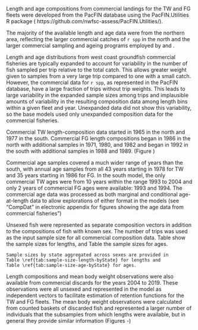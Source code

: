 <!-- Commercial length- and age-frequency data -->

Length and age compositions from commercial landings 
for the TW and FG fleets were developed 
from the PacFIN database using the PacFIN.Utilities R package (
https://github.com/nwfsc-assess/PacFIN.Utilities/).

The majority of the available length and age data were from the northern area,
reflecting the larger commercial catches of `r spp` in the north and the 
larger commercial sampling and ageing programs employed by \gls{wdfw} and \gls{odfw}.

Length and age distributions from west coast groundfish commercial fisheries
are typically expanded to account for variability in the number of fish sampled
per trip relative to the total catch. This allows greater weight given to samples
from a very large trip compared to one with a small catch. However,
the commercial data for `r spp`, as represented in the PacFIN database,
have a large fraction of trips without trip weights. This leads to
large variability in the expanded sample sizes among trips and implausible amounts
of variability in the resulting composition data among length bins within a given
fleet and year. Unexpanded data did not show this variability, so the base models
used only unexpanded composition data for the commercial fisheries.

Commercial TW length-composition data started in 1965 in the north and 
1977 in the south. Commercial FG length compositions 
began in 1986 in the north with additional samples in 1971, 1980, 
and 1982 and began in 1992 in the south with additional samples in 1988 and 1989.
(Figure \ref{fig:comp-lenfit--page1-multi-fleet-comparison})

Commercial age samples covered a much wider range of years than the south, 
with annual age samples from all 43 years starting in 1978 for TW and 35 years 
starting in 1986 for FG. In the south model, the only commercial TW ages were 
from 10 years within the range 1993 to 2004 and only 2 years of commercial FG 
ages were available: 1993 and 1994. The commercial age data was processed as
both marginal and conditional age-at-length data to allow explorations of either
format in the models (see "CompDat" in electronic appendix for figures showing 
the age data from commercial fisheries")

Unsexed fish were represented as separate composition vectors in addition to the 
compositions of fish with known sex.
The number of trips was used as the input sample size for all commercial 
composition data. 
Table \ref{tab:sample-size-length} show the sample sizes for lengths, 
and Table \ref{tab:sample-size-age} the sample sizes for ages.
```asis
Sample sizes by state aggregated across sexes are provided in 
Table \ref{tab:sample-size-length-byState} for lengths and
Table \ref{tab:sample-size-age-byState} for ages.
```

Length compositions and mean body weight observations were also available 
from commercial discards for the years 2004 to 2019. These observations were 
all unsexed and represented in the model as independent vectors to facilitate
estimation of retention functions for the TW and FG fleets. The mean body weight
observations were calculated from counted baskets of discarded fish and represented
a larger number of individuals that the subsamples from which lengths were available,
but in general they provide similar information 
(Figures \ref{fig:discard-fitcommercial-trawl.png}-\ref{fig:bodywt-fit-fltcommercial-fixed-gear.png})

